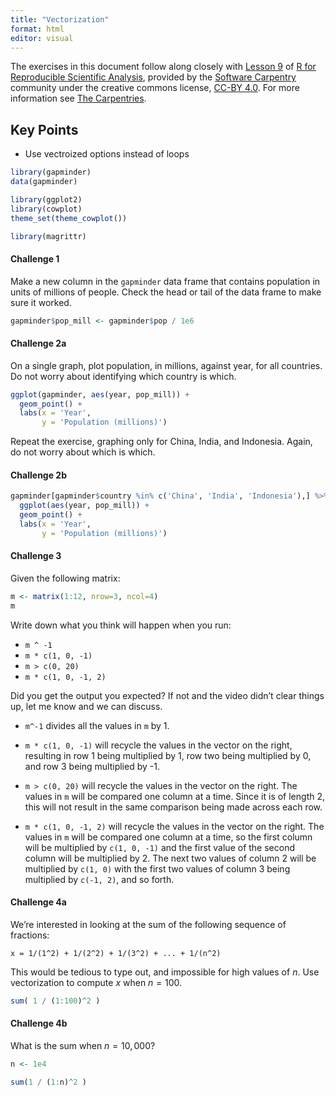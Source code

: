 ```yaml
---
title: "Vectorization"
format: html
editor: visual
---
```


The exercises in this document follow along closely with [Lesson 9](https://swcarpentry.github.io/r-novice-gapminder/09-vectorization.html) of [R for Reproducible Scientific Analysis](https://swcarpentry.github.io/r-novice-gapminder/), provided by the [Software Carpentry](https://software-carpentry.org/) community under the creative commons license, [CC-BY 4.0](https://creativecommons.org/licenses/by/4.0/). For more information see [The Carpentries](https://carpentries.org/).

::: callout-tip
## Key Points

-   Use vectroized options instead of loops
:::

```r
library(gapminder)
data(gapminder)

library(ggplot2)
library(cowplot)
theme_set(theme_cowplot())

library(magrittr)
```

#### Challenge 1

Make a new column in the `gapminder` data frame that contains population in units of millions of people. Check the head or tail of the data frame to make sure it worked.

<!-- Challenge 1 answer begin -->

```r
gapminder$pop_mill <- gapminder$pop / 1e6
```

<!-- Challenge 1 answer end -->

#### Challenge 2a

On a single graph, plot population, in millions, against year, for all countries. Do not worry about identifying which country is which.

<!-- Challenge 2a answer begin -->

```r
ggplot(gapminder, aes(year, pop_mill)) +
  geom_point() +
  labs(x = 'Year',
       y = 'Population (millions)')
```

<!-- Challenge 2a answer end -->

Repeat the exercise, graphing only for China, India, and Indonesia. Again, do not worry about which is which.

#### Challenge 2b

<!-- Challenge 2b answer begin -->

```r
gapminder[gapminder$country %in% c('China', 'India', 'Indonesia'),] %>%
  ggplot(aes(year, pop_mill)) +
  geom_point() +
  labs(x = 'Year',
       y = 'Population (millions)')
```

<!-- Challenge 2b answer end -->

#### Challenge 3

Given the following matrix:

```r
m <- matrix(1:12, nrow=3, ncol=4)
m
```

Write down what you think will happen when you run:

-   `m ^ -1`
-   `m * c(1, 0, -1)`
-   `m > c(0, 20)`
-   `m * c(1, 0, -1, 2)`

Did you get the output you expected? If not and the video didn't clear things up, let me know and we can discuss.

<!-- Challenge 3 answer begin -->

-   `m^-1` divides all the values in `m` by 1.

-   `m * c(1, 0, -1)` will recycle the values in the vector on the right, resulting in row 1 being multiplied by 1, row two being multiplied by 0, and row 3 being multiplied by -1.

-   `m > c(0, 20)` will recycle the values in the vector on the right. The values in `m` will be compared one column at a time. Since it is of length 2, this will not result in the same comparison being made across each row.

-   `m * c(1, 0, -1, 2)` will recycle the values in the vector on the right. The values in `m` will be compared one column at a time, so the first column will be multiplied by `c(1, 0, -1)` and the first value of the second column will be multiplied by 2. The next two values of column 2 will be multiplied by `c(1, 0)` with the first two values of column 3 being multiplied by `c(-1, 2)`, and so forth.

<!-- Challenge 3 answer end -->

#### Challenge 4a

We're interested in looking at the sum of the following sequence of fractions:

```         
x = 1/(1^2) + 1/(2^2) + 1/(3^2) + ... + 1/(n^2)
```

This would be tedious to type out, and impossible for high values of $n$. Use vectorization to compute $x$ when $n=100$.

<!-- Challenge 4a answer begin -->

```r
sum( 1 / (1:100)^2 )
```

<!-- Challenge 4a answer end -->

#### Challenge 4b

What is the sum when $n=10,000$?

<!-- Challenge 4b answer begin -->

```r
n <- 1e4

sum(1 / (1:n)^2 )
```

<!-- Challenge 4b answer end -->

